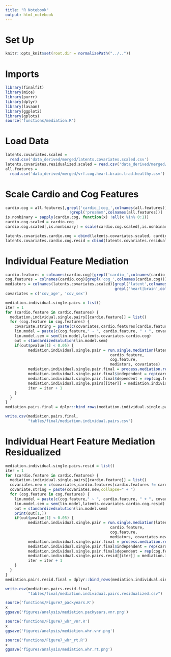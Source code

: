 ```yaml
---
title: "R Notebook"
output: html_notebook
---
```


# Set Up
```r
knitr::opts_knit$set(root.dir = normalizePath("../.."))
```

# Imports
```r
library(finalfit)
library(mice)
library(purrr)
library(dplyr)
library(lavaan)
library(ggplot2)
library(gplots)
source('functions/mediation.R')
```

# Load Data
```r
latents.covariates.scaled = 
  read.csv('data_derived/merged/latents.covariates.scaled.csv')
latents.covariates.residualized.scaled = read.csv('data_derived/merged/latents.covariates.residualized.scaled.csv')
all.features = 
  read.csv('data_derived/merged/vrf.cog.heart.brain.trad.healthy.csv')
```

# Scale Cardio and Cog Features
```r
cardio.cog = all.features[,grepl('cardio_|cog_',colnames(all.features)) & 
                            !grepl('prosmem',colnames(all.features))]
is.nonbinary = sapply(cardio.cog, function(x) !all(x %in% 0:1))
cardio.cog.scaled = cardio.cog
cardio.cog.scaled[,is.nonbinary] = scale(cardio.cog.scaled[,is.nonbinary])
```

```r
latents.covariates.cardio.cog = cbind(latents.covariates.scaled, cardio.cog.scaled)
latents.covariates.cardio.cog.resid = cbind(latents.covariates.residualized.scaled, cardio.cog.scaled)
```

# Individual Feature Mediation 

```r
cardio.features = colnames(cardio.cog)[grepl('cardio_',colnames(cardio.cog))]
cog.features = colnames(cardio.cog)[grepl('cog_',colnames(cardio.cog))]
mediators = colnames(latents.covariates.scaled)[grepl('latent',colnames(latents.covariates.scaled)) &
                                                grepl('heart|brain',colnames(latents.covariates.scaled))]
covariates = c('cov_age', 'cov_sex')
```

```r
mediation.individual.single.pairs = list()
iter = 1
for (cardio.feature in cardio.features) {
  mediation.individual.single.pairs[[cardio.feature]] = list()
  for (cog.feature in cog.features) {
    covariate.string = paste(c(covariates,cardio.features[cardio.features != cardio.feature]),collapse=" + ")
    lin.model = paste(c(cog.feature," ~ ", cardio.feature, " + ", covariate.string, "\n"), collapse = "")
    lin.model.sem = sem(lin.model,latents.covariates.cardio.cog)
    out = standardizedsolution(lin.model.sem)
    if(out$pvalue[1] < 0.05) {
          mediation.individual.single.pair = run.single.mediation(latents.covariates.cardio.cog,
                                              cardio.feature,
                                              cog.feature,
                                              mediators, covariates)
          mediation.individual.single.pair.final = process.mediation.results(mediation.individual.single.pair)
          mediation.individual.single.pair.final$independent = rep(cardio.feature, nrow(mediation.individual.single.pair.final))
          mediation.individual.single.pair.final$dependent = rep(cog.feature, nrow(mediation.individual.single.pair.final))
          mediation.individual.single.pairs[[iter]] = mediation.individual.single.pair.final
          iter = iter + 1
    }
  }
}
mediation.pairs.final = dplyr::bind_rows(mediation.individual.single.pairs)
```



```r
write.csv(mediation.pairs.final,
          "tables/final/mediation.individual.pairs.csv")
```

# Individual Heart Feature Mediation Residualized

```r
mediation.individual.single.pairs.resid = list()
iter = 1
for (cardio.feature in cardio.features) {
  mediation.individual.single.pairs[[cardio.feature]] = list()
  covariates.new = c(covariates,cardio.features[cardio.features != cardio.feature])
  covariate.string = paste(covariates.new,collapse=" + ")
  for (cog.feature in cog.features) {
    lin.model = paste(c(cog.feature," ~ ", cardio.feature, " + ", covariate.string, "\n"), collapse = "")
    lin.model.sem = sem(lin.model,latents.covariates.cardio.cog.resid)
    out = standardizedsolution(lin.model.sem)
    print(out[1,])
    if(out$pvalue[1] < 0.05) {
          mediation.individual.single.pair = run.single.mediation(latents.covariates.cardio.cog.resid,
                                              cardio.feature,
                                              cog.feature,
                                              mediators, covariates.new)
          mediation.individual.single.pair.final = process.mediation.results(mediation.individual.single.pair)
          mediation.individual.single.pair.final$independent = rep(cardio.feature, nrow(mediation.individual.single.pair.final))
          mediation.individual.single.pair.final$dependent = rep(cog.feature, nrow(mediation.individual.single.pair.final))
          mediation.individual.single.pairs.resid[[iter]] = mediation.individual.single.pair.final
          iter = iter + 1
    }
  }
}
mediation.pairs.resid.final = dplyr::bind_rows(mediation.individual.single.pairs.resid)
```


```r
write.csv(mediation.pairs.resid.final,
          "tables/final/mediation.individual.pairs.residualized.csv")
```

```r
source('functions/Figure7_packyears.R')
x
ggsave('figures/analysis/mediation.packyears.vnr.png')
```

```r
source('functions/Figure7_whr_vnr.R')
x
ggsave('figures/analysis/mediation.whr.vnr.png')
```

```r
source('functions/Figure7_whr_rt.R')
x
ggsave('figures/analysis/mediation.whr.rt.png')
```



